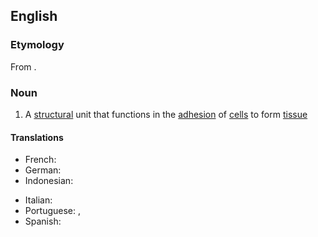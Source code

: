 ==English==

===Etymology===
From {{etyl|grc|en}} {{m|grc|δεσμός||link, connection}} {{suffix|en||some}}.

===Noun===
{{wikipedia}}
{{en-noun}}

# {{lb|en|biology}} A [[structural]] unit that functions in the [[adhesion]] of [[cell]]s to form [[tissue]]

====Translations====
{{trans-top|a structural unit that functions in the adhesion of cells to form tissue}}
* French: {{t+|fr|desmosome|m}}
* German: {{t+|de|Desmosom|n}}
* Indonesian: {{t+|id|desmosom}}
{{trans-mid}}
* Italian: {{t+|it|desmosoma|m}}
* Portuguese: {{t|pt|desmossomo|m}}, {{t|pt|desmossoma|m}}
* Spanish: {{t|es|desmosoma|m}}
{{trans-bottom}}